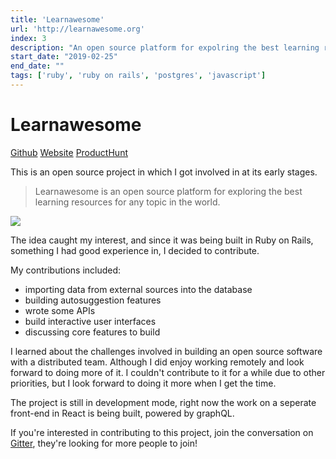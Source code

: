 ```yaml
---
title: 'Learnawesome'
url: 'http://learnawesome.org'
index: 3
description: "An open source platform for expolring the best learning resources for any topic. Built in Ruby on Rails, worked at the initial stages as a full-stack developer."
start_date: "2019-02-25"
end_date: ""
tags: ['ruby', 'ruby on rails', 'postgres', 'javascript']
---
```


# Learnawesome

<a href="https://github.com/learn-awesome/learn" class="project_linkouts" target='_blank'>Github</a>
<a href="http://learnawesome.org/" class="project_linkouts" target='_blank'>Website</a>
<a href="https://www.producthunt.com/posts/learnawesome" class="project_linkouts" target='_blank'>ProductHunt</a>

This is an open source project in which I got involved in at its early stages.

> Learnawesome is an open source platform for exploring the best learning resources for any topic in the world.

<img src="/learnawesome.png" />

The idea caught my interest, and since it was being built in Ruby on Rails, something I had good experience in, I decided to contribute.

My contributions included:
- importing data from external sources into the database
- building autosuggestion features
- wrote some APIs
- build interactive user interfaces
- discussing core features to build

I learned about the challenges involved in building an open source software with a distributed team. Although I did enjoy working remotely and look forward to doing more of it.
I couldn't contribute to it for a while due to other priorities, but I look forward to doing it more when I get the time.

The project is still in development mode, right now the work on a seperate front-end in React is being built, powered by graphQL.

If you're interested in contributing to this project, join the conversation on <a href="https://gitter.im/learn-awesome/meta" target="_blank">Gitter</a>, they're looking for more people to join!
